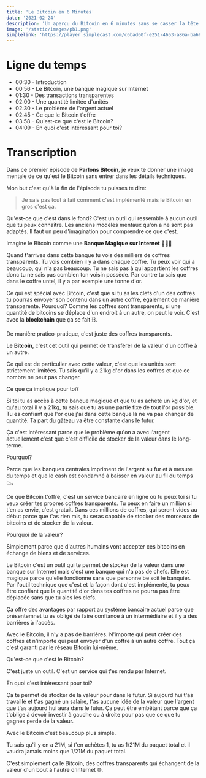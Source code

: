 ```yaml
---
title: 'Le Bitcoin en 6 Minutes'
date: '2021-02-24'
description: 'Un aperçu du Bitcoin en 6 minutes sans se casser la tête 🧙‍♂️'
image: '/static/images/pb1.png'
simplelink: 'https://player.simplecast.com/c6bad60f-e251-4653-a86a-ba68a2e0f345?dark=false'
---
```


# Ligne du temps
- 00:30 - Introduction
- 00:56 - Le Bitcoin, une banque magique sur Internet
- 01:30 - Des transactions transparentes
- 02:00 - Une quantité limitée d'unités
- 02:30 - Le problème de l'argent actuel
- 02:45 - Ce que le Bitcoin t'offre
- 03:58 - Qu'est-ce que c'est le Bitcoin?
- 04:09 - En quoi c'est intéressant pour toi?

# Transcription

Dans ce premier épisode de __Parlons Bitcoin__, je veux te donner une image mentale de ce qu'est le Bitcoin sans entrer dans les détails techniques.

Mon but c'est qu'à la fin de l'épisode tu puisses te dire:

> Je sais pas tout à fait comment c'est implémenté mais le Bitcoin en gros c'est ça.

Qu'est-ce que c'est dans le fond? C'est un outil qui ressemble à aucun outil que tu peux connaître. Les anciens modèles mentaux qu'on a ne sont pas adaptés. Il faut un peu d'imagination pour comprendre ce que c'est.

Imagine le Bitcoin comme une __Banque Magique sur Internet__ 🏦🧙‍♂️

Quand t'arrives dans cette banque tu vois des milliers de coffres transparents. Tu vois combien il y a dans chaque coffre. Tu peux voir qui a beaucoup, qui n'a pas beaucoup. Tu ne sais pas à qui appartient les coffres donc tu ne sais pas combien ton voisin possède. Par contre tu sais que dans le coffre untel, il y a par exemple une tonne d'or.

Ce qui est spécial avec Bitcoin, c'est que si tu as les clefs d'un des coffres tu pourras envoyer son contenu dans un autre coffre, également de manière transparente. Pourquoi? Comme les coffres sont transparents, si une quantité de bitcoins se déplace d'un endroit à un autre, on peut le voir. C'est avec la __blockchain__ que ça se fait ⛓.

De manière pratico-pratique, c'est juste des coffres transparents.

Le __Bitcoin__, c'est cet outil qui permet de transférer de la valeur d'un coffre à un autre.

Ce qui est de particulier avec cette valeur, c'est que les unités sont strictement limitées. Tu sais qu'il y a 21kg d'or dans les coffres et que ce nombre ne peut pas changer.

Ce que ça implique pour toi?

Si toi tu as accès à cette banque magique et que tu as acheté un kg d'or, et qu'au total il y a 21kg, tu sais que tu as une partie fixe de tout l'or possible. Tu es confiant que l'or que j'ai dans cette banque là ne va pas changer de quantité. Ta part du gâteau va être constante dans le futur.

Ça c'est intéressant parce que le problème qu'on a avec l'argent actuellement c'est que c'est difficile de stocker de la valeur dans le long-terme.

Pourquoi?

Parce que les banques centrales impriment de l'argent au fur et à mesure du temps et que le cash est condamné à baisser en valeur au fil du temps 📉.

Ce que Bitcoin t'offre, c'est un service bancaire en ligne où tu peux toi si tu veux créer tes propres coffres transparents. Tu peux en faire un million si t'en as envie, c'est gratuit. Dans ces millions de coffres, qui seront vides au début parce que t'as rien mis, tu seras capable de stocker des morceaux de bitcoins et de stocker de la valeur.

Pourquoi de la valeur?

Simplement parce que d'autres humains vont accepter ces bitcoins en échange de biens et de services.

Le Bitcoin c'est un outil qui te permet de stocker de la valeur dans une banque sur Internet mais c'est une banque qui n'a pas de chefs. Elle est magique parce qu'elle fonctionne sans que personne be soit le banquier. Par l'outil technique que c'est et la façon dont c'est implémenté, tu peux être confiant que la quantité d'or dans tes coffres ne pourra pas être déplacée sans que tu aies les clefs.

Ça offre des avantages par rapport au système bancaire actuel parce que présentemnet tu es obligé de faire confiance à un intermédiaire et il y a des barrières à l'accès.

Avec le Bitcoin, il n'y a pas de barrières. N'importe qui peut créer des coffres et n'importe qui peut envoyer d'un coffre à un autre coffre. Tout ça c'est garanti par le réseau Bitcoin lui-même.

Qu'est-ce que c'est le Bitcoin?

C'est juste un outil. C'est un service qui t'es rendu par Internet.

En quoi c'est intéressant pour toi?

Ça te permet de stocker de la valeur pour dans le futur. Si aujourd'hui t'as travaillé et t'as gagné un salaire, t'as aucune idée de la valeur que l'argent que t'as aujourd'hui aura dans le futur. Ça peut être embêtant parce que ça t'oblige à devoir investir à gauche ou à droite pour pas que ce que tu gagnes perde de la valeur.

Avec le Bitcoin c'est beaucoup plus simple.

Tu sais qu'il y en a 21M, si t'en achètes 1, tu as 1/21M du paquet total et il vaudra jamais moins que 1/21M du paquet total.

C'est simplement ça le Bitcoin, des coffres transparents qui échangent de la valeur d'un bout à l'autre d'Internet 🌐.
